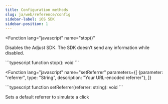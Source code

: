 ```yaml
---
title: Configuration methods
slug: ja/web/reference/config
sidebar-label: iOS SDK
sidebar-position: 1
---
```



<Function
   lang="javascript"
   name="stop()"
>

Disables the Adjust SDK. The SDK doesn’t send any information while disabled.

<span slot="snippet">
```typescript
function stop(): void
```
</span>
</Function>

<Function
   lang="javascript" 
   name="setReferrer"
   parameters={[
      {parameter: "referrer", type: "String", description: "Your URL-encoded referrer"},
   ]}
>

<span slot="snippet">
  ```typescript function setReferrer(referrer: string): void ```
</span>

Sets a default referrer to simulate a click

</Function>
